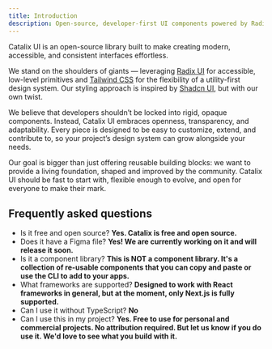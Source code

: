 ```yaml
---
title: Introduction
description: Open-source, developer-first UI components powered by Radix UI and Tailwind CSS.
---
```


Catalix UI is an open-source library built to make creating modern, accessible, and consistent interfaces effortless.

We stand on the shoulders of giants — leveraging [Radix UI](https://www.radix-ui.com/) for accessible, low-level primitives and [Tailwind CSS](https://tailwindcss.com/) for the flexibility of a utility-first design system. Our styling approach is inspired by [Shadcn UI](https://ui.shadcn.com), but with our own twist.

We believe that developers shouldn’t be locked into rigid, opaque components. Instead, Catalix UI embraces openness, transparency, and adaptability. Every piece is designed to be easy to customize, extend, and contribute to, so your project’s design system can grow alongside your needs.

Our goal is bigger than just offering reusable building blocks: we want to provide a living foundation, shaped and improved by the community. Catalix UI should be fast to start with, flexible enough to evolve, and open for everyone to make their mark.

## Frequently asked questions

- Is it free and open source? **Yes. Catalix is free and open source.**
- Does it have a Figma file? **Yes! We are currently working on it and will release it soon.**
- Is it a component library? **This is NOT a component library. It's a collection of re-usable components that you can copy and paste or use the CLI to add to your apps.**
- What frameworks are supported? **Designed to work with React frameworks in general, but at the moment, only Next.js is fully supported.**
- Can I use it without TypeScript? **No**
- Can I use this in my project? **Yes. Free to use for personal and commercial projects. No attribution required.
  But let us know if you do use it. We'd love to see what you build with it.**
